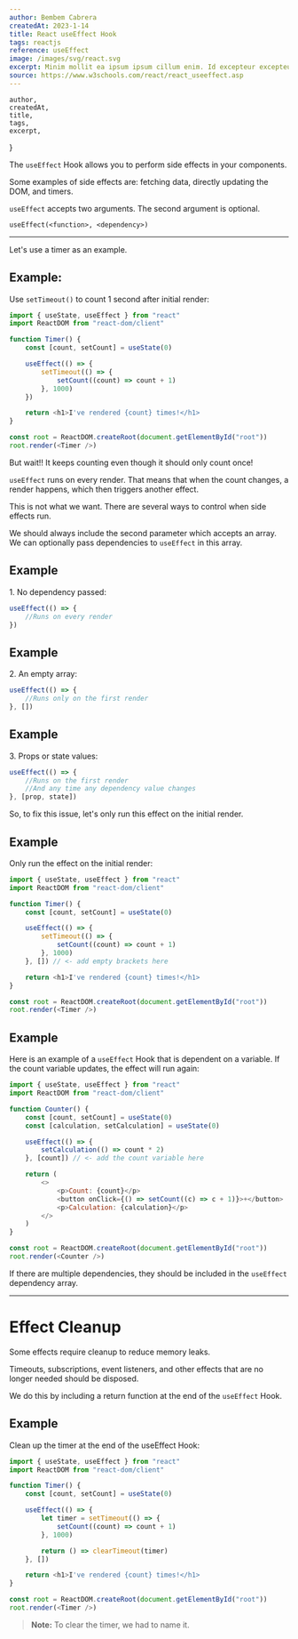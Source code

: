 ```yaml
---
author: Bembem Cabrera
createdAt: 2023-1-14
title: React useEffect Hook
tags: reactjs
reference: useEffect
image: /images/svg/react.svg
excerpt: Minim mollit ea ipsum ipsum cillum enim. Id excepteur excepteur eiusmod ipsum eu culpa.
source: https://www.w3schools.com/react/react_useeffect.asp
---
```


    author,
    createdAt,
    title,
    tags,
    excerpt,
}

The `useEffect` Hook allows you to perform side effects in your components.

Some examples of side effects are: fetching data, directly updating the DOM, and timers.

`useEffect` accepts two arguments. The second argument is optional.

`useEffect(<function>, <dependency>)`

---

Let's use a timer as an example.

## Example:

Use `setTimeout()` to count 1 second after initial render:

```js
import { useState, useEffect } from "react"
import ReactDOM from "react-dom/client"

function Timer() {
    const [count, setCount] = useState(0)

    useEffect(() => {
        setTimeout(() => {
            setCount((count) => count + 1)
        }, 1000)
    })

    return <h1>I've rendered {count} times!</h1>
}

const root = ReactDOM.createRoot(document.getElementById("root"))
root.render(<Timer />)
```

<Timer />

But wait!! It keeps counting even though it should only count once!

`useEffect` runs on every render. That means that when the count changes, a render happens, which then triggers another effect.

This is not what we want. There are several ways to control when side effects run.

We should always include the second parameter which accepts an array. We can optionally pass dependencies to `useEffect` in this array.

## Example

1\. No dependency passed:

```js
useEffect(() => {
    //Runs on every render
})
```

## Example

2\. An empty array:

```js
useEffect(() => {
    //Runs only on the first render
}, [])
```

## Example

3\. Props or state values:

```js
useEffect(() => {
    //Runs on the first render
    //And any time any dependency value changes
}, [prop, state])
```

So, to fix this issue, let's only run this effect on the initial render.

## Example

Only run the effect on the initial render:

```js
import { useState, useEffect } from "react"
import ReactDOM from "react-dom/client"

function Timer() {
    const [count, setCount] = useState(0)

    useEffect(() => {
        setTimeout(() => {
            setCount((count) => count + 1)
        }, 1000)
    }, []) // <- add empty brackets here

    return <h1>I've rendered {count} times!</h1>
}

const root = ReactDOM.createRoot(document.getElementById("root"))
root.render(<Timer />)
```

<RunOnce />

## Example

Here is an example of a `useEffect` Hook that is dependent on a variable. If the count variable updates, the effect will run again:

```js
import { useState, useEffect } from "react"
import ReactDOM from "react-dom/client"

function Counter() {
    const [count, setCount] = useState(0)
    const [calculation, setCalculation] = useState(0)

    useEffect(() => {
        setCalculation(() => count * 2)
    }, [count]) // <- add the count variable here

    return (
        <>
            <p>Count: {count}</p>
            <button onClick={() => setCount((c) => c + 1)}>+</button>
            <p>Calculation: {calculation}</p>
        </>
    )
}

const root = ReactDOM.createRoot(document.getElementById("root"))
root.render(<Counter />)
```

If there are multiple dependencies, they should be included in the `useEffect` dependency array.

<RunEveryChanges />

---

# Effect Cleanup

Some effects require cleanup to reduce memory leaks.

Timeouts, subscriptions, event listeners, and other effects that are no longer needed should be disposed.

We do this by including a return function at the end of the `useEffect` Hook.

## Example

Clean up the timer at the end of the useEffect Hook:

```js
import { useState, useEffect } from "react"
import ReactDOM from "react-dom/client"

function Timer() {
    const [count, setCount] = useState(0)

    useEffect(() => {
        let timer = setTimeout(() => {
            setCount((count) => count + 1)
        }, 1000)

        return () => clearTimeout(timer)
    }, [])

    return <h1>I've rendered {count} times!</h1>
}

const root = ReactDOM.createRoot(document.getElementById("root"))
root.render(<Timer />)
```

> **Note:** To clear the timer, we had to name it.

<CleanUp />
